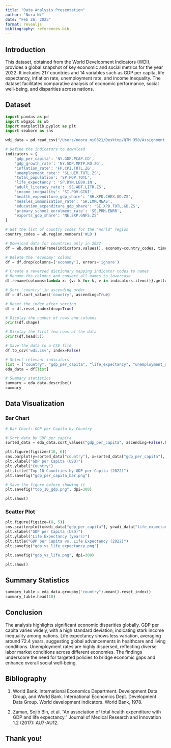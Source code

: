 ```yaml
---
title: "Data Analysis Presentation"
author: "Nora Ni"
date: "Feb 26, 2025"
format: revealjs
bibliography: references.bib
---
```


## Introduction
This dataset, obtained from the World Development Indicators (WDI), provides a global snapshot of key economic and social metrics for the year 2022. It includes 217 countries and 14 variables such as GDP per capita, life expectancy, inflation rate, unemployment rate, and income inequality. The dataset facilitates comparative analysis of economic performance, social well-being, and disparities across nations.

## Dataset

```python
import pandas as pd
import wbgapi as wb
import matplotlib.pyplot as plt
import seaborn as sns

wdi_data = pd.read_csv("/Users/noora_ni0321/Desktop/QTM 350/Assignment 5/wdi.csv")

# Define the indicators to download
indicators = {
    'gdp_per_capita': 'NY.GDP.PCAP.CD',
    'gdp_growth_rate': 'NY.GDP.MKTP.KD.ZG',
    'inflation_rate': 'FP.CPI.TOTL.ZG',
    'unemployment_rate': 'SL.UEM.TOTL.ZS',
    'total_population': 'SP.POP.TOTL',
    'life_expectancy': 'SP.DYN.LE00.IN',
    'adult_literacy_rate': 'SE.ADT.LITR.ZS',
    'income_inequality': 'SI.POV.GINI',
    'health_expenditure_gdp_share': 'SH.XPD.CHEX.GD.ZS',
    'measles_immunisation_rate': 'SH.IMM.MEAS',
    'education_expenditure_gdp_share': 'SE.XPD.TOTL.GD.ZS',
    'primary_school_enrolment_rate': 'SE.PRM.ENRR',
    'exports_gdp_share': 'NE.EXP.GNFS.ZS'
}

# Get the list of country codes for the "World" region
country_codes = wb.region.members('WLD')

# Download data for countries only in 2022
df = wb.data.DataFrame(indicators.values(), economy=country_codes, time=2022, skipBlanks=True, labels=True).reset_index()

# Delete the 'economy' column
df = df.drop(columns=['economy'], errors='ignore')

# Create a reversed dictionary mapping indicator codes to names
# Rename the columns and convert all names to lowercase
df.rename(columns=lambda x: {v: k for k, v in indicators.items()}.get(x, x).lower(), inplace=True)

# Sort 'country' in ascending order
df = df.sort_values('country', ascending=True)

# Reset the index after sorting
df = df.reset_index(drop=True)

# Display the number of rows and columns
print(df.shape)

# Display the first few rows of the data
print(df.head(3))

# Save the data to a CSV file
df.to_csv('wdi.csv', index=False)

# Select relevant indicators
list = ["country", "gdp_per_capita", "life_expectancy", "unemployment_rate"]
eda_data = df[list]

# Summary statistics
summary = eda_data.describe()
summary

```

## Data Visualization

### Bar Chart

```python
# Bar Chart: GDP per Capita by Country

# Sort data by GDP per capita
sorted_data = eda_data.sort_values("gdp_per_capita", ascending=False).head(10)

plt.figure(figsize=(10, 6))
sns.barplot(y=sorted_data["country"], x=sorted_data["gdp_per_capita"], palette="viridis")
plt.xlabel("GDP per Capita (USD)")
plt.ylabel("Country")
plt.title("Top 10 Countries by GDP per Capita (2022)")
plt.savefig("gdp_per_capita_bar.png")

# Save the figure before showing it
plt.savefig("top_10_gdp.png", dpi=300)

plt.show()

```

### Scatter Plot

```python
plt.figure(figsize=(8, 5))
sns.scatterplot(x=wdi_data["gdp_per_capita"], y=wdi_data["life_expectancy"])
plt.xlabel("GDP per Capita (USD)")
plt.ylabel("Life Expectancy (years)")
plt.title("GDP per Capita vs. Life Expectancy (2022)")
plt.savefig("gdp_vs_life_expectancy.png")

plt.savefig("gdp_vs_life.png", dpi=300)

plt.show()
```

## Summary Statistics

```python
summary_table = eda_data.groupby("country").mean().reset_index()
summary_table.head(10)

```

## Conclusion
The analysis highlights significant economic disparities globally. GDP per capita varies widely, with a high standard deviation, indicating stark income inequality among nations. Life expectancy shows less variation, averaging around 72.4 years, suggesting global advancements in healthcare and living conditions. Unemployment rates are highly dispersed, reflecting diverse labor market conditions across different economies. The findings underscore the need for targeted policies to bridge economic gaps and enhance overall social well-being.

## Bibliography 
1. World Bank. International Economics Department. Development Data Group, and World Bank. International Economics Dept. Development Data Group. World development indicators. World Bank, 1978.

2. Zaman, Sojib Bin, et al. "An association of total health expenditure with GDP and life expectancy." Journal of Medical Research and Innovation 1.2 (2017): AU7-AU12.

## Thank you! 